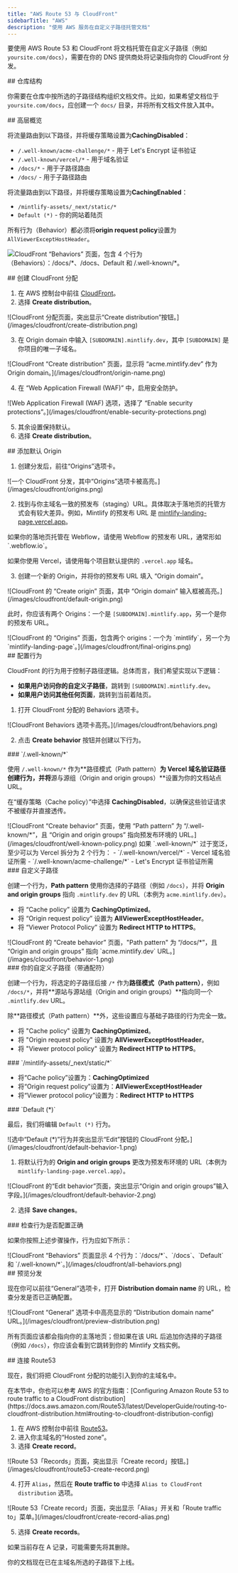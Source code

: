 ```yaml
---
title: "AWS Route 53 与 CloudFront"
sidebarTitle: "AWS"
description: "使用 AWS 服务在自定义子路径托管文档"
---
```



要使用 AWS Route 53 和 CloudFront 将文档托管在自定义子路径（例如 `yoursite.com/docs`），需要在你的 DNS 提供商处将记录指向你的 CloudFront 分发。


<div id="repository-structure">
  ## 仓库结构
</div>

你需要在仓库中按所选的子路径结构组织文档文件。比如，如果希望文档位于 `yoursite.com/docs`，应创建一个 `docs/` 目录，并将所有文档文件放入其中。

<div id="high-level-overview">
  ## 高层概览
</div>

将流量路由到以下路径，并将缓存策略设置为**CachingDisabled**：

- `/.well-known/acme-challenge/*` - 用于 Let's Encrypt 证书验证
- `/.well-known/vercel/*` - 用于域名验证
- `/docs/*` - 用于子路径路由
- `/docs/` - 用于子路径路由

将流量路由到以下路径，并将缓存策略设置为**CachingEnabled**：

- `/mintlify-assets/_next/static/*`
- `Default (*)` - 你的网站着陆页

所有行为（Behavior）都必须将**origin request policy**设置为`AllViewerExceptHostHeader`。

![CloudFront “Behaviors” 页面，包含 4 个行为（Behaviors）：`/docs/*`、`/docs`、`Default` 和 `/.well-known/*`。](/images/cloudfront/all-behaviors.png)

<div id="create-cloudfront-distribution">
  ## 创建 CloudFront 分配
</div>

1. 在 AWS 控制台中前往 [CloudFront](https://aws.amazon.com/cloudfront)。
2. 选择 **Create distribution**。

<Frame>
    ![CloudFront 分配页面，突出显示“Create distribution”按钮。](/images/cloudfront/create-distribution.png)
  </Frame>

3. 在 Origin domain 中输入 `[SUBDOMAIN].mintlify.dev`，其中 `[SUBDOMAIN]` 是你项目的唯一子域名。

<Frame>
    ![CloudFront “Create distribution” 页面，显示将 “acme.mintlify.dev” 作为 Origin domain。](/images/cloudfront/origin-name.png)
  </Frame>

4. 在 “Web Application Firewall (WAF)” 中，启用安全防护。

<Frame>
    ![Web Application Firewall (WAF) 选项，选择了 “Enable security protections”。](/images/cloudfront/enable-security-protections.png)
  </Frame>

5. 其余设置保持默认。
6. 选择 **Create distribution**。

<div id="add-default-origin">
  ## 添加默认 Origin
</div>

1. 创建分发后，前往“Origins”选项卡。

<Frame>
    ![一个 CloudFront 分发，其中“Origins”选项卡被高亮。](/images/cloudfront/origins.png)
  </Frame>

2. 找到与你主域名一致的预发布（staging）URL。具体取决于落地页的托管方式会有较大差异。例如，Mintlify 的预发布 URL 是 [mintlify-landing-page.vercel.app](https://mintlify-landing-page.vercel.app)。

<Info>
  如果你的落地页托管在 Webflow，请使用 Webflow 的预发布 URL，通常形如 `.webflow.io`。

  如果你使用 Vercel，请使用每个项目默认提供的 `.vercel.app` 域名。
</Info>

3. 创建一个新的 Origin，并将你的预发布 URL 填入 “Origin domain”。

<Frame>
    ![CloudFront 的 “Create origin” 页面，其中 “Origin domain” 输入框被高亮。](/images/cloudfront/default-origin.png)
  </Frame>

此时，你应该有两个 Origins：一个是 `[SUBDOMAIN].mintlify.app`，另一个是你的预发布 URL。

<Frame>
  ![CloudFront 的 “Origins” 页面，包含两个 origins：一个为 `mintlify`，另一个为 `mintlify-landing-page`。](/images/cloudfront/final-origins.png)
</Frame>

<div id="set-behaviors">
  ## 配置行为
</div>

CloudFront 的行为用于控制子路径逻辑。总体而言，我们希望实现以下逻辑：

- **如果用户访问你的自定义子路径**，跳转到 `[SUBDOMAIN].mintlify.dev`。
- **如果用户访问其他任何页面**，跳转到当前着陆页。

1. 打开 CloudFront 分配的 Behaviors 选项卡。

<Frame>
	![CloudFront Behaviors 选项卡高亮。](/images/cloudfront/behaviors.png)
</Frame>

2. 点击 **Create behavior** 按钮并创建以下行为。

<div id="well-known">
  ### `/.well-known/*`
</div>

使用 `/.well-known/*` 作为**路径模式（Path pattern）**为 Vercel 域名验证路径创建行为，并将**源与源组（Origin and origin groups）**设置为你的文档站点 URL。

在“缓存策略（Cache policy）”中选择 **CachingDisabled**，以确保这些验证请求不被缓存并直接透传。

<Frame>
  ![CloudFront “Create behavior” 页面，使用 “Path pattern” 为 “/.well-known/*”，且 “Origin and origin groups” 指向预发布环境的 URL。](/images/cloudfront/well-known-policy.png)
</Frame>

<Info>
如果 `.well-known/*` 过于宽泛，至少可以为 Vercel 拆分为 2 个行为：
  - `/.well-known/vercel/*` - Vercel 域名验证所需
  - `/.well-known/acme-challenge/*` - Let's Encrypt 证书验证所需
</Info>

<div id="your-custom-subpath">
  ### 自定义子路径
</div>

创建一个行为，**Path pattern** 使用你选择的子路径（例如 `/docs`），并将 **Origin and origin groups** 指向 `.mintlify.dev` 的 URL（本例为 `acme.mintlify.dev`）。

- 将 “Cache policy” 设置为 **CachingOptimized**。
- 将 “Origin request policy” 设置为 **AllViewerExceptHostHeader**。
- 将 “Viewer Protocol Policy” 设置为 **Redirect HTTP to HTTPS**。

<Frame>
  ![CloudFront 的 “Create behavior” 页面，"Path pattern" 为 “/docs/*”，且 “Origin and origin groups” 指向 `acme.mintlify.dev` URL。](/images/cloudfront/behavior-1.png)
</Frame>

<div id="your-custom-subpath-with-wildcard">
  ### 你的自定义子路径（带通配符）
</div>

创建一个行为，将选定的子路径后接 `/*` 作为**路径模式（Path pattern）**，例如 `/docs/*`，并将**源站与源站组（Origin and origin groups）**指向同一个 `.mintlify.dev` URL。

除**路径模式（Path pattern）**外，这些设置应与基础子路径的行为完全一致。

- 将 "Cache policy" 设置为 **CachingOptimized**。
- 将 "Origin request policy" 设置为 **AllViewerExceptHostHeader**。
- 将 "Viewer protocol policy" 设置为 **Redirect HTTP to HTTPS**。

<div id="mintlify-assets_nextstatic">
  ### `/mintlify-assets/_next/static/*`
</div>

- 将“Cache policy”设置为：**CachingOptimized**
 - 将“Origin request policy”设置为：**AllViewerExceptHostHeader**
 - 将“Viewer protocol policy”设置为：**Redirect HTTP to HTTPS**

<div id="default">
  ### `Default (*)`
</div>

最后，我们将编辑 `Default (*)` 行为。

<Frame>
  ![选中“Default (*)”行为并突出显示“Edit”按钮的 CloudFront 分配。](/images/cloudfront/default-behavior-1.png)
</Frame>

1. 将默认行为的 **Origin and origin groups** 更改为预发布环境的 URL（本例为 `mintlify-landing-page.vercel.app`）。

<Frame>
  ![CloudFront 的“Edit behavior”页面，突出显示“Origin and origin groups”输入字段。](/images/cloudfront/default-behavior-2.png)
</Frame>

2. 选择 **Save changes**。

<div id="check-behaviors-are-set-up-correctly">
  ### 检查行为是否配置正确
</div>

如果你按照上述步骤操作，行为应如下所示：

<Frame>
  ![CloudFront “Behaviors” 页面显示 4 个行为：`/docs/*`、`/docs`、`Default` 和 `/.well-known/*`。](/images/cloudfront/all-behaviors.png)
</Frame>

<div id="preview-distribution">
  ## 预览分发
</div>

现在你可以前往“General”选项卡，打开 **Distribution domain name** 的 URL，检查分发是否已正确配置。

<Frame>
  ![CloudFront “General” 选项卡中高亮显示的 “Distribution domain name” URL。](/images/cloudfront/preview-distribution.png)
</Frame>

所有页面应该都会指向你的主落地页；但如果在该 URL 后追加你选择的子路径（例如 `/docs`），你应该会看到它跳转到你的 Mintlify 文档实例。

<div id="connect-with-route53">
  ## 连接 Route53
</div>

现在，我们将把 CloudFront 分配的功能引入到你的主域名中。

<Note>
  在本节中，你也可以参考 AWS 的官方指南：[Configuring
  Amazon Route 53 to route traffic to a CloudFront
  distribution](https://docs.aws.amazon.com/Route53/latest/DeveloperGuide/routing-to-cloudfront-distribution.html#routing-to-cloudfront-distribution-config)
</Note>

1. 在 AWS 控制台中前往 [Route53](https://aws.amazon.com/route53)。
2. 进入你主域名的“Hosted zone”。
3. 选择 **Create record**。

<Frame>
  ![Route 53「Records」页面，突出显示「Create record」按钮。](/images/cloudfront/route53-create-record.png)
</Frame>

4. 打开 `Alias`，然后在 **Route traffic to** 中选择 `Alias to CloudFront distribution` 选项。

<Frame>
  ![Route 53「Create record」页面，突出显示「Alias」开关和「Route traffic to」菜单。](/images/cloudfront/create-record-alias.png)
</Frame>

5. 选择 **Create records**。

<Note>
  如果当前存在 A 记录，可能需要先将其删除。
</Note>

你的文档现在已在主域名所选的子路径下上线。

<Propagating />